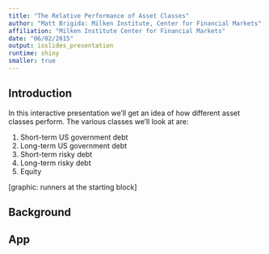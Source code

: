 ```yaml
---
title: "The Relative Performance of Asset Classes"
author: "Matt Brigida: Milken Institute, Center for Financial Markets"
affiliation: "Milken Institute Center for Financial Markets"
date: "06/02/2015"
output: ioslides_presentation
runtime: shiny
smaller: true
---
```


## Introduction

In this interactive presentation we'll get an idea of how different asset classes perform.  The various classes we'll look at are:

1.  Short-term US government debt
2.  Long-term US government debt
3.  Short-term risky debt
4.  Long-term risky debt
5.  Equity

[graphic: runners at the starting block]

## Background

<!---The main holders of each asset class
as well as the size of each market -->

## App

<!---plot each asset class over any time interval
pull data from FRED -->



